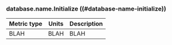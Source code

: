 ### database.name.Initialize ((#database-name-initialize))

Metric type | Units | Description
----------- | ----- | -----------
BLAH     | BLAH    | BLAH